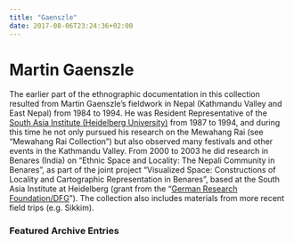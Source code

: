 ```yaml
---
title: "Gaenszle"
date: 2017-08-06T23:24:36+02:00
---
```



# Martin Gaenszle

The earlier part of the ethnographic documentation in this collection resulted from Martin Gaenszle’s fieldwork in
Nepal (Kathmandu Valley and East Nepal) from 1984 to 1994. He was Resident Representative of
the [South Asia Institute (Heidelberg University)](http://www.sai.uni-heidelberg.de/) from 1987 to 1994, and during this
time he not only pursued his research on the Mewahang Rai (see “Mewahang Rai Collection”) but also observed many
festivals and other events in the Kathmandu Valley. From 2000 to 2003 he did research in Benares (India) on “Ethnic
Space and Locality: The Nepali Community in Benares”, as part of the joint project “Visualized Space: Constructions of
Locality and Cartographic Representation in Benares”, based at the South Asia Institute at Heidelberg (grant from the
“[German Research Foundation/DFG](http://www.dfg.de/)”). The collection also includes materials from more recent field
trips (e.g. Sikkim).

### Featured Archive Entries

<div class="featured_media_set">

<Media id="5997" caption='Bhaktapur' sizes='16rem' />

<Media id="6024" caption='Kathmandu'  sizes='16rem' />

<Media id="6081" caption='Mewahang (Sankhuwa Sabha)'  sizes='16rem' />

</div>

